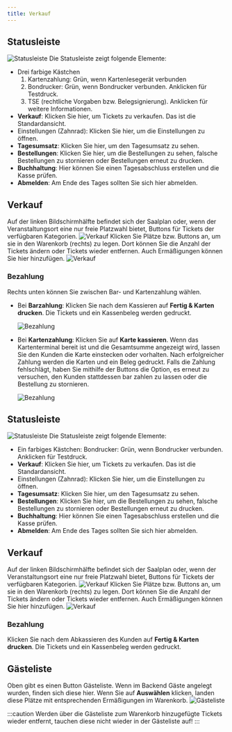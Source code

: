 ```yaml
---
title: Verkauf
---
```



<Tabs>
<TabItem value="Mit Kartenzahlung">

## Statusleiste
![Statusleiste](/img/docs/boxoffice/statusleiste.png)
Die Statusleiste zeigt folgende Elemente:
* Drei farbige Kästchen
    1. Kartenzahlung: Grün, wenn Kartenlesegerät verbunden
    2. Bondrucker: Grün, wenn Bondrucker verbunden. Anklicken für Testdruck.
    3. TSE (rechtliche Vorgaben bzw. Belegsignierung). Anklicken für weitere Informationen.
* **Verkauf**: Klicken Sie hier, um Tickets zu verkaufen. Das ist die Standardansicht.
* Einstellungen (Zahnrad): Klicken Sie hier, um die Einstellungen zu öffnen.
* **Tagesumsatz**: Klicken Sie hier, um den Tagesumsatz zu sehen.
* **Bestellungen**: Klicken Sie hier, um die Bestellungen zu sehen, falsche Bestellungen zu stornieren oder Bestellungen erneut zu drucken.
* **Buchhaltung**: Hier können Sie einen Tagesabschluss erstellen und die Kasse prüfen.
* **Abmelden**: Am Ende des Tages sollten Sie sich hier abmelden.

## Verkauf
Auf der linken Bildschirmhälfte befindet sich der Saalplan oder, wenn der Veranstaltungsort eine nur freie Platzwahl bietet, Buttons für Tickets der verfügbaren Kategorien.
![Verkauf](/img/docs/boxoffice/cart_empty.png)
Klicken Sie Plätze bzw. Buttons an, um sie in den Warenkorb (rechts) zu legen. Dort können Sie die Anzahl der Tickets ändern oder Tickets wieder entfernen. Auch Ermäßigungen können Sie hier hinzufügen.
![Verkauf](/img/docs/boxoffice/cart_full.png)

### Bezahlung
Rechts unten können Sie zwischen Bar- und Kartenzahlung wählen.
- Bei **Barzahlung**: Klicken Sie nach dem Kassieren auf **Fertig & Karten drucken**. Die Tickets und ein Kassenbeleg werden gedruckt.

    ![Bezahlung](/img/docs/boxoffice/payment_method_cash.png)

- Bei **Kartenzahlung**: Klicken Sie auf **Karte kassieren**. Wenn das Kartenterminal bereit ist und die Gesamtsumme angezeigt wird, lassen Sie den Kunden die Karte einstecken oder vorhalten. Nach erfolgreicher Zahlung werden die Karten und ein Beleg gedruckt. Falls die Zahlung fehlschlägt, haben Sie mithilfe der Buttons die Option, es erneut zu versuchen, den Kunden stattdessen bar zahlen zu lassen oder die Bestellung zu stornieren.

    ![Bezahlung](/img/docs/boxoffice/payment_method_card.png)

</TabItem>
<TabItem value="Nur Barzahlung">

## Statusleiste
![Statusleiste](/img/docs/boxoffice/statusleiste_cash_only.png)
Die Statusleiste zeigt folgende Elemente:
* Ein farbiges Kästchen: Bondrucker: Grün, wenn Bondrucker verbunden. Anklicken für Testdruck.
* **Verkauf**: Klicken Sie hier, um Tickets zu verkaufen. Das ist die Standardansicht.
* Einstellungen (Zahnrad): Klicken Sie hier, um die Einstellungen zu öffnen.
* **Tagesumsatz**: Klicken Sie hier, um den Tagesumsatz zu sehen.
* **Bestellungen**: Klicken Sie hier, um die Bestellungen zu sehen, falsche Bestellungen zu stornieren oder Bestellungen erneut zu drucken.
* **Buchhaltung**: Hier können Sie einen Tagesabschluss erstellen und die Kasse prüfen.
* **Abmelden**: Am Ende des Tages sollten Sie sich hier abmelden.

## Verkauf
Auf der linken Bildschirmhälfte befindet sich der Saalplan oder, wenn der Veranstaltungsort eine nur freie Platzwahl bietet, Buttons für Tickets der verfügbaren Kategorien.
![Verkauf](/img/docs/boxoffice/cart_empty.png)
Klicken Sie Plätze bzw. Buttons an, um sie in den Warenkorb (rechts) zu legen. Dort können Sie die Anzahl der Tickets ändern oder Tickets wieder entfernen. Auch Ermäßigungen können Sie hier hinzufügen.
![Verkauf](/img/docs/boxoffice/cart_full.png)

### Bezahlung
Klicken Sie nach dem Abkassieren des Kunden auf **Fertig & Karten drucken**. Die Tickets und ein Kassenbeleg werden gedruckt.

</TabItem>
</Tabs>

## Gästeliste
Oben gibt es einen Button Gästeliste. Wenn im Backend Gäste angelegt wurden, finden sich diese hier. Wenn Sie auf **Auswählen** klicken, landen diese Plätze mit entsprechenden Ermäßigungen im Warenkorb.
![Gästeliste](/img/docs/boxoffice/guest_list.png)

:::caution
Werden über die Gästeliste zum Warenkorb hinzugefügte Tickets wieder entfernt, tauchen diese nicht wieder in der Gästeliste auf!
:::